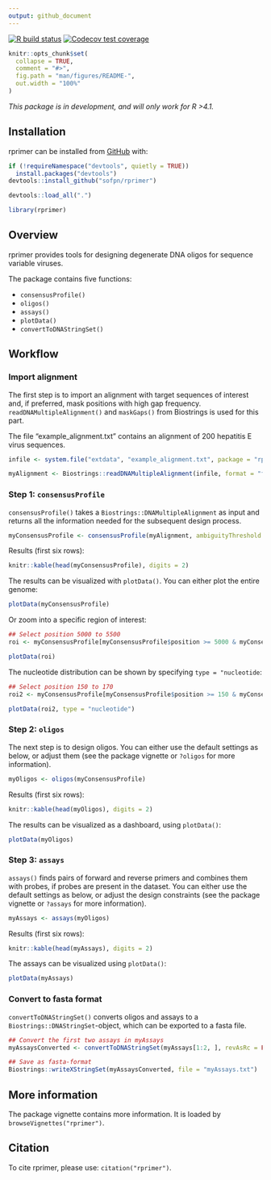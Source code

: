 ```yaml
---
output: github_document
---
```


<!-- README.md is generated from README.Rmd. Please edit that file -->

<!-- badges: start -->
[![R build status](https://github.com/sofpn/rprimer/workflows/R-CMD-check/badge.svg)](https://github.com/sofpn/rprimer/actions)
[![Codecov test coverage](https://codecov.io/gh/sofpn/rprimer/branch/master/graph/badge.svg)](https://codecov.io/gh/sofpn/rprimer?branch=master)
<!-- badges: end -->

```r
knitr::opts_chunk$set(
  collapse = TRUE,
  comment = "#>",
  fig.path = "man/figures/README-",
  out.width = "100%"
)
```

*This package is in development, and will only work for R >4.1.*

## Installation

rprimer can be installed from [GitHub](https://github.com/) with:

  ``` r
if (!requireNamespace("devtools", quietly = TRUE))
    install.packages("devtools")
devtools::install_github("sofpn/rprimer")
```
``` r
devtools::load_all(".")
```

```r
library(rprimer)
```

## Overview 

rprimer provides tools for designing degenerate DNA oligos for sequence variable viruses.

The package contains five functions:

* `consensusProfile()`
* `oligos()` 
* `assays()`
* `plotData()`
* `convertToDNAStringSet()`

## Workflow 

### Import alignment

The first step is to import an alignment with target sequences of interest and, if preferred, mask positions with high gap frequency. `readDNAMultipleAlignment()` and `maskGaps()` from Biostrings is used for this part. 

The file "example_alignment.txt" contains an alignment of 200 hepatitis E virus sequences. 

```r
infile <- system.file("extdata", "example_alignment.txt", package = "rprimer")

myAlignment <- Biostrings::readDNAMultipleAlignment(infile, format = "fasta")
```

### Step 1: `consensusProfile` 

`consensusProfile()` takes a `Biostrings::DNAMultipleAlignment` as input and returns all the information needed for the subsequent design process.

```r
myConsensusProfile <- consensusProfile(myAlignment, ambiguityThreshold = 0.05)
```

Results (first six rows):

```r
knitr::kable(head(myConsensusProfile), digits = 2)
```

The results can be visualized with `plotData()`. You can either plot the entire genome:

```r
plotData(myConsensusProfile)
```

Or zoom into a specific region of interest: 

```r
## Select position 5000 to 5500 
roi <- myConsensusProfile[myConsensusProfile$position >= 5000 & myConsensusProfile$position <= 5500, ]

plotData(roi)
```

The nucleotide distribution can be shown by specifying `type = "nucleotide`:

```r
## Select position 150 to 170
roi2 <- myConsensusProfile[myConsensusProfile$position >= 150 & myConsensusProfile$position <= 170, ]

plotData(roi2, type = "nucleotide")
```

### Step 2: `oligos`

The next step is to design oligos. You can either use the default settings as below, or adjust them (see the package vignette or `?oligos` for more information). 

``` r
myOligos <- oligos(myConsensusProfile)
```

Results (first six rows): 

```r
knitr::kable(head(myOligos), digits = 2)
```

The results can be visualized as a dashboard, using `plotData()`: 

```r
plotData(myOligos)
```

### Step 3: `assays`

`assays()` finds pairs of forward and reverse primers and combines them with probes, if probes are present in the dataset. You can either use the default settings as below, or adjust the design constraints (see the package vignette or `?assays` for more information).

```r
myAssays <- assays(myOligos)
```

Results (first six rows):

```r
knitr::kable(head(myAssays), digits = 2)
```

The assays can be visualized using `plotData()`: 

```r
plotData(myAssays)
```

### Convert to fasta format 

`convertToDNAStringSet()` converts oligos and assays to a `Biostrings::DNAStringSet`-object, which can be exported to a fasta file. 

```r
## Convert the first two assays in myAssays 
myAssaysConverted <- convertToDNAStringSet(myAssays[1:2, ], revAsRc = FALSE)

## Save as fasta-format
Biostrings::writeXStringSet(myAssaysConverted, file = "myAssays.txt")
```

## More information

The package vignette contains more information. It is loaded by `browseVignettes("rprimer")`.

## Citation

To cite rprimer, please use: `citation("rprimer")`.
